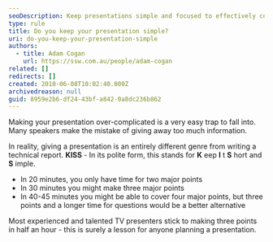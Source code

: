```yaml
---
seoDescription: Keep presentations simple and focused to effectively convey key points.
type: rule
title: Do you keep your presentation simple?
uri: do-you-keep-your-presentation-simple
authors:
  - title: Adam Cogan
    url: https://ssw.com.au/people/adam-cogan
related: []
redirects: []
created: 2010-06-08T10:02:40.000Z
archivedreason: null
guid: 8959e2b6-df24-43bf-a842-0a8dc236b862
---
```


Making your presentation over-complicated is a very easy trap to fall into. Many speakers make the mistake of giving away too much information.

In reality, giving a presentation is an entirely different genre from writing a technical report.
**KISS** - In its polite form, this stands for **K** eep **I** t **S** hort and **S** imple.

- In 20 minutes, you only have time for two major points
- In 30 minutes you might make three major points
- In 40-45 minutes you might be able to cover four major points, but three points and a longer time for questions would be a better alternative

Most experienced and talented TV presenters stick to making three points in half an hour - this is surely a lesson for anyone planning a presentation.
